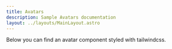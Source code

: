 ```yaml
---
title: Avatars
description: Sample Avatars documentation
layout: ../layouts/MainLayout.astro
---
```



<Description>
  Below you can find an avatar component styled with tailwindcss.
</Description>

<Preview
  component={Avatar}
  size="regular"
  username="Someone New"
  name="Avatar with name"
/>
<Preview
  component={Avatar}
  size="big"
  username="Someone New"
  hideName
  name="Avatar"
/>
